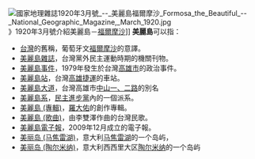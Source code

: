 [[File:國家地理雜誌1920年3月號_--_美麗島福爾摩沙_Formosa_the_Beautiful_--_National_Geographic_Magazine,_March_1920.jpg|thumb]]》1920年3月號介紹美麗島－[[福爾摩沙|福爾摩沙]]]]
'''美麗島'''可以指：
* [[台灣|台灣]]的舊稱，葡萄牙文[[福爾摩沙|福爾摩沙]]的意譯。
* [[美麗島雜誌|美麗島雜誌]]，台灣黨外民主運動時期的機關刊物。
* [[美麗島事件|美麗島事件]]，1979年發生於台灣[[高雄市|高雄市]]的政治事件。
* [[美麗島站|美麗島站]]，台灣[[高雄捷運|高雄捷運]]的車站。
* [[美麗島大道|美麗島大道]]，台灣高雄市[[中山路_(高雄市區)|中山一、二路]]的別名
* [[美麗島系|美麗島系]]，[[民主進步黨|民主進步黨]]內的一個派系。
* [[美麗島_(專輯)|美麗島 (專輯)]]，[[羅大佑|羅大佑]]的創作專輯。
* [[美麗島_(歌曲)|美麗島 (歌曲)]]，由李雙澤作曲的台灣民歌。
* [[美麗島電子報|美麗島電子報]]，2009年12月成立的電子報。
* [[美丽岛_(马焦雷湖)|美丽岛 (马焦雷湖)]]，意大利[[马焦雷湖|马焦雷湖]]的一个岛屿，
* [[美丽岛_(陶尔米纳)|美丽岛 (陶尔米纳)]]，意大利西西里大区[[陶尔米纳|陶尔米纳]]的一个岛屿

{{disambig|M|cat=三字消歧義}}